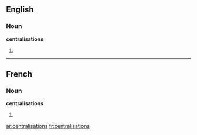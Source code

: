 ==English==

===Noun===
'''centralisations'''

# {{plural of|[[centralisation]]}}

----

==French==

===Noun===
'''centralisations''' {{f|p}}

# {{plural of|[[centralisation#French|centralisation]]|lang=fr}}

[[ar:centralisations]]
[[fr:centralisations]]